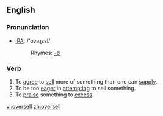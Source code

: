 ==English==

===Pronunciation===
*[[w:IPA|IPA]]: /'ovəɻsεl/
*:Rhymes: [[Rhymes:English:-ɛl|-ɛl]]

===Verb===
{{en-verb|oversells|overselling|oversold}} {{transitive}} 

# To [[agree]] to [[sell]] more of something than one can [[supply]].
# To be too [[eager]] in [[attempting]] to sell something.
# To [[praise]] something to [[excess]].

[[vi:oversell]]
[[zh:oversell]]